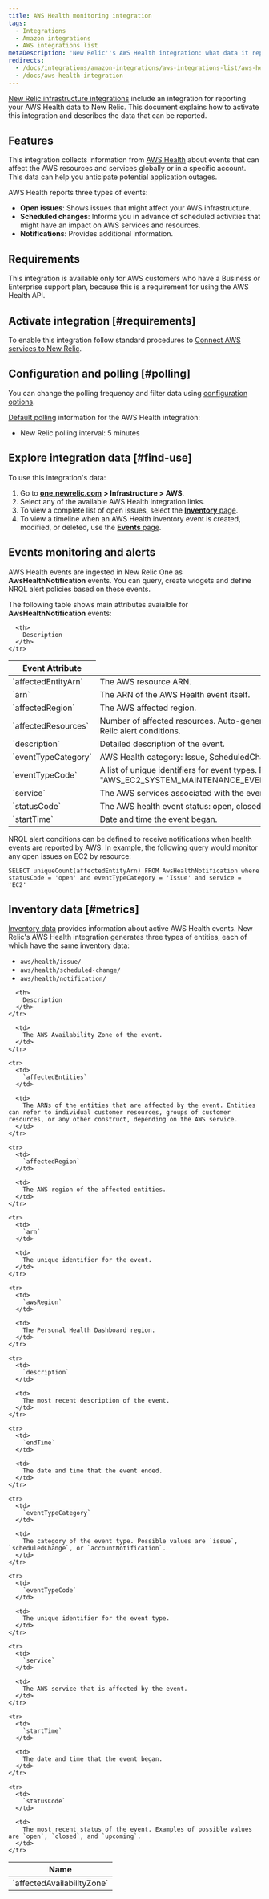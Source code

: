 ```yaml
---
title: AWS Health monitoring integration
tags:
  - Integrations
  - Amazon integrations
  - AWS integrations list
metaDescription: 'New Relic''s AWS Health integration: what data it reports, and how to enable it.'
redirects:
  - /docs/integrations/amazon-integrations/aws-integrations-list/aws-health-monitoring-integration-0
  - /docs/aws-health-integration
---
```


[New Relic infrastructure integrations](/docs/infrastructure/integrations-getting-started/getting-started/introduction-infrastructure-integrations) include an integration for reporting your AWS Health data to New Relic. This document explains how to activate this integration and describes the data that can be reported.

## Features

This integration collects information from [AWS Health](https://docs.aws.amazon.com/health/latest/ug/what-is-aws-health.html) about events that can affect the AWS resources and services globally or in a specific account. This data can help you anticipate potential application outages.

AWS Health reports three types of events:

* **Open issues**: Shows issues that might affect your AWS infrastructure.
* **Scheduled changes**: Informs you in advance of scheduled activities that might have an impact on AWS services and resources.
* **Notifications**: Provides additional information.

## Requirements

This integration is available only for AWS customers who have a Business or Enterprise support plan, because this is a requirement for using the AWS Health API.

## Activate integration [#requirements]

To enable this integration follow standard procedures to [Connect AWS services to New Relic](https://docs.newrelic.com/docs/infrastructure/infrastructure-integrations/getting-started/connect-aws-integrations-infrastructure).

## Configuration and polling [#polling]

You can change the polling frequency and filter data using [configuration options](/docs/integrations/new-relic-integrations/getting-started/configure-polling-frequency-data-collection-cloud-integrations).

[Default polling](/docs/infrastructure/amazon-integrations/aws-integrations-list/aws-polling-intervals-infrastructure-integrations) information for the AWS Health integration:

* New Relic polling interval: 5 minutes

## Explore integration data [#find-use]

To use this integration's data:

1. Go to [**one.newrelic.com**](http://one.newrelic.com) **> Infrastructure > AWS**.
2. Select any of the available AWS Health integration links.
3. To view a complete list of open issues, select the [**Inventory** page](/docs/infrastructure/new-relic-infrastructure/infrastructure-ui-pages/infrastructure-inventory-page-search-your-entire-infrastructure).
4. To view a timeline when an AWS Health inventory event is created, modified, or deleted, use the [**Events** page](/docs/infrastructure/new-relic-infrastructure/infrastructure-ui-pages/infrastructure-events-page-live-feed-every-config-change).

## Events monitoring and alerts

AWS Health events are ingested in New Relic One as **AwsHealthNotification** events. You can query, create widgets and define NRQL alert policies based on these events.

The following table shows main attributes avaialble for **AwsHealthNotification** events:
<table>
  <thead>
    <tr>
      <th style={{ width: "300px" }}>
        Event Attribute
      </th>

      <th>
        Description
      </th>
    </tr>
  </thead>

  <tbody>
    <tr>
      <td>
        `affectedEntityArn`
      </td>
      <td>
        The AWS resource ARN.
      </td>
    </tr>
    <tr>
      <td>
        `arn`
      </td>
      <td>
        The ARN of the AWS Health event itself.
      </td>
    </tr>
    <tr>
      <td>
        `affectedRegion`
      </td>
      <td>
        The AWS affected region.
      </td>
    </tr>
    <tr>
      <td>
        `affectedResources`
      </td>
      <td>
        Number of affected resources. Auto-generated metric that can be used to define New Relic alert conditions. 
      </td>
    </tr>
    <tr>
      <td>
        `description`
      </td>
      <td>
        Detailed description of the event.
      </td>
    </tr>
    <tr>
      <td>
        `eventTypeCategory`
      </td>
      <td>
        AWS Health category: Issue, ScheduledChange, AccountNotification, Investigation.
      </td>
    </tr>
    <tr>
      <td>
        `eventTypeCode`
      </td>
      <td>
        A list of unique identifiers for event types. For example, "AWS_EC2_SYSTEM_MAINTENANCE_EVENT","AWS_RDS_MAINTENANCE_SCHEDULED".
      </td>
    </tr>
    <tr>
      <td>
        `service`
      </td>
      <td>
        The AWS services associated with the event. For example, EC2 , RDS.
      </td>
    </tr>
    <tr>
      <td>
        `statusCode`
      </td>
      <td>
        The AWS health event status: open, closed, upcoming.
      </td>
    </tr>
    <tr>
      <td>
        `startTime`
      </td>
      <td>
        Date and time the event began.
      </td>
    </tr>
</tbody>
</table>

NRQL alert conditions can be defined to receive notifications when health events are reported by AWS.
In example, the following query would monitor any open issues on EC2 by resource:
```
SELECT uniqueCount(affectedEntityArn) FROM AwsHealthNotification where statusCode = 'open' and eventTypeCategory = 'Issue' and service = 'EC2'
```

## Inventory data [#metrics]

[Inventory data](/docs/infrastructure/integrations-getting-started/getting-started/understand-integration-data-data-types#inventory-data) provides information about active AWS Health events. New Relic's AWS Health integration generates three types of entities, each of which have the same inventory data:

* `aws/health/issue/`
* `aws/health/scheduled-change/`
* `aws/health/notification/`

<table>
  <thead>
    <tr>
      <th style={{ width: "300px" }}>
        Name
      </th>

      <th>
        Description
      </th>
    </tr>
  </thead>

  <tbody>
    <tr>
      <td>
        `affectedAvailabilityZone`
      </td>

      <td>
        The AWS Availability Zone of the event.
      </td>
    </tr>

    <tr>
      <td>
        `affectedEntities`
      </td>

      <td>
        The ARNs of the entities that are affected by the event. Entities can refer to individual customer resources, groups of customer resources, or any other construct, depending on the AWS service.
      </td>
    </tr>

    <tr>
      <td>
        `affectedRegion`
      </td>

      <td>
        The AWS region of the affected entities.
      </td>
    </tr>

    <tr>
      <td>
        `arn`
      </td>

      <td>
        The unique identifier for the event.
      </td>
    </tr>

    <tr>
      <td>
        `awsRegion`
      </td>

      <td>
        The Personal Health Dashboard region.
      </td>
    </tr>

    <tr>
      <td>
        `description`
      </td>

      <td>
        The most recent description of the event.
      </td>
    </tr>

    <tr>
      <td>
        `endTime`
      </td>

      <td>
        The date and time that the event ended.
      </td>
    </tr>

    <tr>
      <td>
        `eventTypeCategory`
      </td>

      <td>
        The category of the event type. Possible values are `issue`, `scheduledChange`, or `accountNotification`.
      </td>
    </tr>

    <tr>
      <td>
        `eventTypeCode`
      </td>

      <td>
        The unique identifier for the event type.
      </td>
    </tr>

    <tr>
      <td>
        `service`
      </td>

      <td>
        The AWS service that is affected by the event.
      </td>
    </tr>

    <tr>
      <td>
        `startTime`
      </td>

      <td>
        The date and time that the event began.
      </td>
    </tr>

    <tr>
      <td>
        `statusCode`
      </td>

      <td>
        The most recent status of the event. Examples of possible values are `open`, `closed`, and `upcoming`.
      </td>
    </tr>
  </tbody>
</table>
